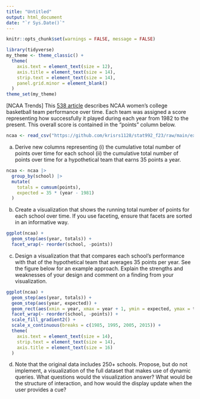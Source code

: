 ```yaml
---
title: "Untitled"
output: html_document
date: "`r Sys.Date()`"
---
```


```r
knitr::opts_chunk$set(warnings = FALSE, message = FALSE)
```

```r
library(tidyverse)
my_theme <- theme_classic() +
  theme(
    axis.text = element_text(size = 12),
    axis.title = element_text(size = 14),
    strip.text = element_text(size = 14),
    panel.grid.minor = element_blank()
  )
theme_set(my_theme)
```

[NCAA Trends] This [538
article](https://fivethirtyeight.com/features/louisiana-tech-was-the-uconn-of-the-80s/)
describes NCAA women's college basketball team performance over time. Each team
was assigned a score representing how successfully it played during each year
from 1982 to the present. This overall score is contained in the "points" column
below.

```r
ncaa <- read_csv("https://github.com/krisrs1128/stat992_f23/raw/main/exercises/ps1/ncaa_filtered.csv") 
```

a. Derive new columns representing (i) the cumulative total number of points
over time for each school (ii) the cumulative total number of points over
time for a hypothetical team that earns 35 points a year.

```r
ncaa <- ncaa |>
  group_by(school) |>
  mutate(
    totals = cumsum(points),
    expected = 35 * (year - 1981)
  )
```

b. Create a visualization that shows the running total number of points for
each school over time. If you use faceting, ensure that facets are sorted in
an informative way.

```r
ggplot(ncaa) +
  geom_step(aes(year, totals)) +
  facet_wrap(~ reorder(school, -points))
```

c. Design a visualization that that compares each school's performance with
that of the hypothetical team that averages 35 points per year. See the
figure below for an example approach. Explain the strengths and weaknesses
of your design and comment on a finding from your visualization.

```r
ggplot(ncaa) +
  geom_step(aes(year, totals)) +
  geom_step(aes(year, expected)) +
  geom_rect(aes(xmin = year, xmax = year + 1, ymin = expected, ymax = totals, fill = totals - expected)) +
  facet_wrap(~ reorder(school, -points)) +
  scale_fill_gradient2() +
  scale_x_continuous(breaks = c(1985, 1995, 2005, 2015)) +
  theme(
    axis.text = element_text(size = 14),
    strip.text = element_text(size = 14),
    axis.title = element_text(size = 16)
  )
```

d. Note that the original data includes 250+ schools. Propose, but do not
implement, a visualization of the full dataset that makes use of dynamic
queries. What questions would the visualization answer? What would be the
structure of interaction, and how would the display update when the user
provides a cue?
